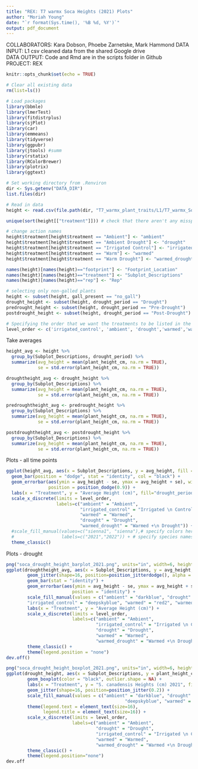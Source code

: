 ```yaml
---
title: "REX: T7 warmx Soca Heights (2021) Plots"
author: "Moriah Young"
date: "`r format(Sys.time(), '%B %d, %Y')`"
output: pdf_document
---
```


COLLABORATORS: Kara Dobson, Phoebe Zarnetske, Mark Hammond
DATA INPUT:  L1 csv cleaned data from the shared Google drive  
DATA OUTPUT: Code and Rmd are in the scripts folder in Github  
PROJECT: REX  

```r
knitr::opts_chunk$set(echo = TRUE)
```

```r
# Clear all existing data
rm(list=ls())

# Load packages
library(bbmle)
library(lmerTest)
library(fitdistrplus)
library(sjPlot)
library(car)
library(emmeans)
library(tidyverse)
library(ggpubr)
library(jtools) #summ 
library(rstatix)
library(RColorBrewer)
library(plotrix)
library(ggtext)

# Set working directory from .Renviron
dir <- Sys.getenv("DATA_DIR")
list.files(dir)

# Read in data
height <- read.csv(file.path(dir, "T7_warmx_plant_traits/L1/T7_warmx_Soca_plant_height_L1.csv"))

unique(sort(height[["treatment"]])) # check that there aren't any misspellings

# change action names
height$treatment[height$treatment == "Ambient"] <- "ambient"
height$treatment[height$treatment == "Ambient Drought"] <- "drought"
height$treatment[height$treatment == "Irrigated Control"] <- "irrigated_control"
height$treatment[height$treatment == "Warm"] <- "warmed"
height$treatment[height$treatment == "Warm Drought"] <- "warmed_drought"

names(height)[names(height)=="footprint"] <- "Footprint_Location"
names(height)[names(height)=="treatment"] <- "Subplot_Descriptions"
names(height)[names(height)=="rep"] <- "Rep"

# selecting only non-galled plants
height <- subset(height, gall_present == "no_gall")
drought_height <- subset(height, drought_period == "Drought")
predrought_height <- subset(height, drought_period == "Pre-Drought")
postdrought_height <- subset(height, drought_period == "Post-Drought")

# Specifying the order that we want the treatments to be listed in the figures on the x-axis
level_order <- c('irrigated_control', 'ambient', 'drought','warmed','warmed_drought')
```

Take averages
```r
height_avg <- height %>%
  group_by(Subplot_Descriptions, drought_period) %>%
  summarize(avg_height = mean(plant_height_cm, na.rm = TRUE),
            se = std.error(plant_height_cm, na.rm = TRUE))

droughtheight_avg <- drought_height %>%
  group_by(Subplot_Descriptions) %>%
  summarize(avg_height = mean(plant_height_cm, na.rm = TRUE),
            se = std.error(plant_height_cm, na.rm = TRUE))

predroughtheight_avg <- predrought_height %>%
  group_by(Subplot_Descriptions) %>%
  summarize(avg_height = mean(plant_height_cm, na.rm = TRUE),
            se = std.error(plant_height_cm, na.rm = TRUE))

postdroughtheight_avg <- postdrought_height %>%
  group_by(Subplot_Descriptions) %>%
  summarize(avg_height = mean(plant_height_cm, na.rm = TRUE),
            se = std.error(plant_height_cm, na.rm = TRUE))
```

Plots - all time points
```r
ggplot(height_avg, aes(x = Subplot_Descriptions, y = avg_height, fill = drought_period)) +
  geom_bar(position = "dodge", stat = "identity", col = "black") +
  geom_errorbar(aes(ymin = avg_height - se, ymax = avg_height + se), width = 0.2,
                position = position_dodge(0.9)) +
  labs(x = "Treatment", y = "Average Height (cm)", fill="drought_period") +
  scale_x_discrete(limits = level_order,
                   labels=c("ambient" = "Ambient",
                            "irrigated_control" = "Irrigated \n Control",
                            "warmed" = "Warmed",
                            "drought" = "Drought", 
                            "warmed_drought" = "Warmed +\n Drought")) +
  #scale_fill_manual(values=c("sienna1", "sienna"),# specify colors here
  #                  labels=c("2021","2022")) + # specify species names here)
  theme_classic()

```
Plots - drought
```r
png("soca_drought_height_barplot_2021.png", units="in", width=6, height=6, res=300)
ggplot(droughtheight_avg, aes(x = Subplot_Descriptions, y = avg_height, fill = Subplot_Descriptions)) +
        geom_jitter(shape=16, position=position_jitterdodge(), alpha = 0.6, aes(colour = Subplot_Descriptions)) +
        geom_bar(stat = "identity") +
        geom_errorbar(aes(ymin = avg_height - se, ymax = avg_height + se), width = 0.2,
                         position = "identity") +
        scale_fill_manual(values = c("ambient" = "darkblue", "drought" = "gray58", 
        "irrigated_control" = "deepskyblue", "warmed" = "red2", "warmed_drought" = "darkred")) +
        labs(x = "Treatment", y = "Average Height (cm)") +
        scale_x_discrete(limits = level_order, 
                         labels=c("ambient" = "Ambient",
                                  "irrigated_control" = "Irrigated \n Control",
                                  "drought" = "Drought",
                                  "warmed" = "Warmed",
                                  "warmed_drought" = "Warmed +\n Drought")) +
        theme_classic() +
        theme(legend.position = "none")
dev.off()

png("soca_drought_height_boxplot_2021.png", units="in", width=6, height=6, res=300)
ggplot(drought_height, aes(x = Subplot_Descriptions, y = plant_height_cm, fill = Subplot_Descriptions)) +
        geom_boxplot(color = "black", outlier.shape = NA) +
        labs(x = "Treatment", y = "S. canadensis Heights (cm) 2021", fill = "Subplot_Descriptions") +
        geom_jitter(shape=16, position=position_jitter(0.2)) +
        scale_fill_manual(values = c("ambient" = "darkblue", "drought" = "gray58", "irrigated_control" =
                                             "deepskyblue", "warmed" = "red2", "warmed_drought" = "darkred")) +
        theme(legend.text = element_text(size=16),
              legend.title = element_text(size=16)) +
        scale_x_discrete(limits = level_order,
                         labels=c("ambient" = "Ambient",
                                  "drought" = "Drought",
                                  "irrigated_control" = "Irrigated \n Control",
                                  "warmed" = "Warmed",
                                  "warmed_drought" = "Warmed +\n Drought")) +
        theme_classic() +
        theme(legend.position="none")
dev.off
```

